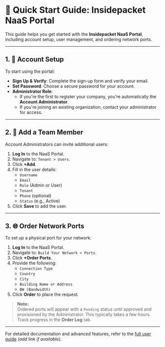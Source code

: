 # 🚀 Quick Start Guide: Insidepacket NaaS Portal

This guide helps you get started with the **Insidepacket NaaS Portal**, including account setup, user management, and ordering network ports.

---

## 1. 🔐 Account Setup

To start using the portal:

- **Sign Up & Verify**: Complete the sign-up form and verify your email.
- **Set Password**: Choose a secure password for your account.
- **Administrator Role**:  
  - If you're the first to register your company, you're automatically the **Account Administrator**.  
  - If you're joining an existing organization, contact your administrator for access.

---

## 2. 👥 Add a Team Member

Account Administrators can invite additional users:

1. **Log In** to the NaaS Portal.
2. Navigate to: `Tenant > Users`.
3. Click **+Add**.
4. Fill in the user details:
   - `Username`
   - `Email`
   - `Role` (Admin or User)
   - `Tenant`
   - `Phone` (optional)
   - `Status` (e.g., Active)
5. Click **Save** to add the user.

---

## 3. 🌐 Order Network Ports

To set up a physical port for your network:

1. **Log In** to the NaaS Portal.
2. Navigate to: `Build Your Network > Ports`.
3. Click **+Order Ports**.
4. Provide the following:
   - `Connection Type`
   - `Country`
   - `City`
   - `Building Name or Address`
   - `BW (Bandwidth)`
5. Click **Order** to place the request.

> **Note:**  
> Ordered ports will appear with a `Pending` status until approved and provisioned by the Administrator. This typically takes a few hours. Track progress in the **Order Log** tab.

---

For detailed documentation and advanced features, refer to the [full user guide](#) *(add link if available)*.

